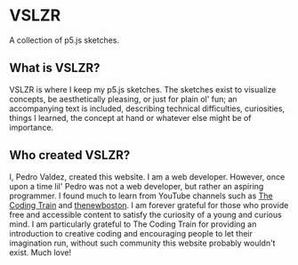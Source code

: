 # VSLZR 
A collection of p5.js sketches.

## What is VSLZR?
VSLZR is where I keep my p5.js sketches. The sketches exist to visualize
concepts, be aesthetically pleasing, or just for plain ol' fun; an accompanying
text is included, describing technical difficulties, curiosities, things I
learned, the concept at hand or whatever else might be of importance.

## Who created VSLZR?
I, Pedro Valdez, created this website. I am a web developer. However, once upon
a time lil' Pedro was not a web developer, but rather an aspiring programmer.
I found much to learn from YouTube channels such as [The Coding
Train](https://www.youtube.com/@TheCodingTrain) and
[thenewboston](https://www.youtube.com/@thenewboston). I am forever grateful for
those who provide free and accessible content to satisfy the curiosity of a
young and curious mind. I am particularly grateful to The Coding Train for
providing an introduction to creative coding and encouraging people to let their
imagination run, without such community this website probably wouldn't exist. Much love!
